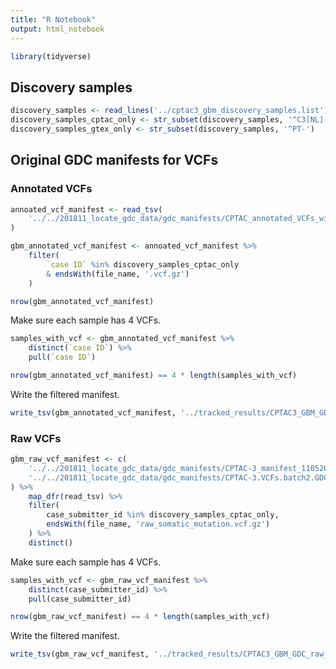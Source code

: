 ```yaml
---
title: "R Notebook"
output: html_notebook
---
```


```r
library(tidyverse)
```


## Discovery samples
```r
discovery_samples <- read_lines('../cptac3_gbm_discovery_samples.list')
discovery_samples_cptac_only <- str_subset(discovery_samples, '^C3[NL]-')
discovery_samples_gtex_only <- str_subset(discovery_samples, '^PT-')
```


## Original GDC manifests for VCFs

### Annotated VCFs
```r
annoated_vcf_manifest <- read_tsv(
    '../../201811_locate_gdc_data/gdc_manifests/CPTAC_annotated_VCFs_with_caseID_fullset.2018-11-21.txt'
)
```

```r
gbm_annotated_vcf_manifest <- annoated_vcf_manifest %>%
    filter(
        `case ID` %in% discovery_samples_cptac_only 
        & endsWith(file_name, '.vcf.gz')
    )

nrow(gbm_annotated_vcf_manifest)
```

Make sure each sample has 4 VCFs.
```r
samples_with_vcf <- gbm_annotated_vcf_manifest %>% 
    distinct(`case ID`) %>%
    pull(`case ID`)

nrow(gbm_annotated_vcf_manifest) == 4 * length(samples_with_vcf)
```

Write the filtered manifest.
```r
write_tsv(gbm_annotated_vcf_manifest, '../tracked_results/CPTAC3_GBM_GDC_annotated_vcfs_manifest.txt')
```


### Raw VCFs
```r
gbm_raw_vcf_manifest <- c(
    '../../201811_locate_gdc_data/gdc_manifests/CPTAC-3_manifest_11052018.txt',   
    '../../201811_locate_gdc_data/gdc_manifests/CPTAC-3.VCFs.batch2.GDC-Manifest_11_16.txt'
) %>%
    map_dfr(read_tsv) %>%
    filter(
        case_submitter_id %in% discovery_samples_cptac_only,
        endsWith(file_name, 'raw_somatic_mutation.vcf.gz')
    ) %>%
    distinct()
```

Make sure each sample has 4 VCFs.
```r
samples_with_vcf <- gbm_raw_vcf_manifest %>% 
    distinct(case_submitter_id) %>%
    pull(case_submitter_id)

nrow(gbm_raw_vcf_manifest) == 4 * length(samples_with_vcf)
```

Write the filtered manifest.
```r
write_tsv(gbm_raw_vcf_manifest, '../tracked_results/CPTAC3_GBM_GDC_raw_vcfs_manifest.txt')
```
